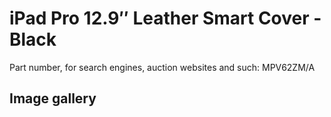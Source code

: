 
# iPad Pro 12.9″ Leather Smart Cover - Black

Part number, for search engines, auction websites and such: MPV62ZM/A

## Image gallery

<div style={{ width: "768px" }}>
  <GalleryComponent
    images={[
      {
        original: "/everysource/MPV62.webp",
        thumbnail: "/everypreview/MPV62.webp",
      },
      {
        original: "/everysource/MPV62_AV1_GOLD.webp",
        thumbnail: "/everypreview/MPV62_AV1_GOLD.webp",
      },
      {
        original: "/everysource/MPV62_AV1_SILVER.webp",
        thumbnail: "/everypreview/MPV62_AV1_SILVER.webp",
      },
      {
        original: "/everysource/MPV62_AV1_SPACE_GRAY.webp",
        thumbnail: "/everypreview/MPV62_AV1_SPACE_GRAY.webp",
      },
      {
        original: "/everysource/MPV62_AV2.webp",
        thumbnail: "/everypreview/MPV62_AV2.webp",
      },
      {
        original: "/everysource/MPV62_AV3.webp",
        thumbnail: "/everypreview/MPV62_AV3.webp",
      }
    ]}
  />
</div>